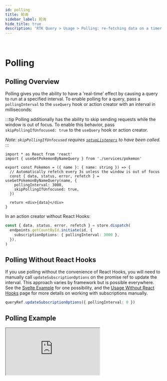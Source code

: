 ```yaml
---
id: polling
title: 轮询
sidebar_label: 轮询
hide_title: true
description: 'RTK Query > Usage > Polling: re-fetching data on a timer'
---
```


&nbsp;

# Polling

## Polling Overview

Polling gives you the ability to have a 'real-time' effect by causing a query to run at a specified interval. To enable polling for a query, pass a `pollingInterval` to the `useQuery` hook or action creator with an interval in milliseconds:

:::tip
Polling additionally has the ability to skip sending requests while the window is out of focus. To enable this behavior, pass `skipPollingIfUnfocused: true` to the `useQuery` hook or action creator.

_Note: `skipPollingIfUnfocused` requires [`setupListeners`](../api/setupListeners.mdx) to have been called._
:::

```tsx no-transpile title="src/Pokemon.tsx" no-transpile
import * as React from 'react'
import { useGetPokemonByNameQuery } from './services/pokemon'

export const Pokemon = ({ name }: { name: string }) => {
  // Automatically refetch every 3s unless the window is out of focus
  const { data, status, error, refetch } = useGetPokemonByNameQuery(name, {
    pollingInterval: 3000,
    skipPollingIfUnfocused: true,
  })

  return <div>{data}</div>
}
```

In an action creator without React Hooks:

```ts no-transpile
const { data, status, error, refetch } = store.dispatch(
  endpoints.getCountById.initiate(id, {
    subscriptionOptions: { pollingInterval: 3000 },
  }),
)
```

## Polling Without React Hooks

If you use polling without the convenience of React Hooks, you will need to manually call `updateSubscriptionOptions` on the promise ref to update the interval. This approach varies by framework but is possible everywhere. See the [Svelte Example](./examples#svelte) for one possibility, and the [Usage Without React Hooks](./usage-without-react-hooks.mdx) page for more details on working with subscriptions manually.

```ts no-transpile
queryRef.updateSubscriptionOptions({ pollingInterval: 0 })
```

## Polling Example

<iframe
  src="https://codesandbox.io/embed/github/reduxjs/redux-toolkit/tree/master/examples/query/react/polling?fontsize=12&runonclick=1&hidenavigation=1&theme=dark"
  style={{
    width: '100%',
    height: '600px',
    border: 0,
    borderRadius: '4px',
    overflow: 'hidden',
  }}
  title="rtk-query-react-hooks-example"
  allow="geolocation; microphone; camera; midi; vr; accelerometer; gyroscope; payment; ambient-light-sensor; encrypted-media; usb"
  sandbox="allow-modals allow-forms allow-popups allow-scripts allow-same-origin"
></iframe>
